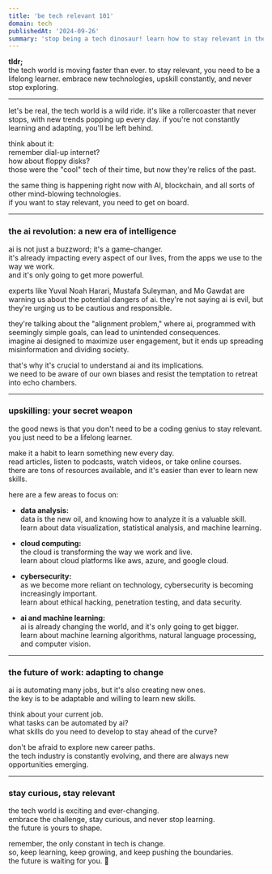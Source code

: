 ```yaml
---
title: 'be tech relevant 101'
domain: tech
publishedAt: '2024-09-26'
summary: 'stop being a tech dinosaur! learn how to stay relevant in the ever-evolving world of tech. it's time to level up your skills and embrace the future.' 
---
```


**tldr;**  
the tech world is moving faster than ever. to stay relevant, you need to be a lifelong learner. embrace new technologies, upskill constantly, and never stop exploring. 

---

let's be real, the tech world is a wild ride. it's like a rollercoaster that never stops, with new trends popping up every day. if you're not constantly learning and adapting, you'll be left behind. 

think about it:  
remember dial-up internet?  
how about floppy disks?  
those were the "cool" tech of their time, but now they're relics of the past.  

the same thing is happening right now with AI, blockchain, and all sorts of other mind-blowing technologies.  
if you want to stay relevant, you need to get on board.  

---

### the ai revolution: a new era of intelligence

ai is not just a buzzword; it's a game-changer.  
it's already impacting every aspect of our lives, from the apps we use to the way we work.  
and it's only going to get more powerful.  

experts like Yuval Noah Harari, Mustafa Suleyman, and Mo Gawdat are warning us about the potential dangers of ai.
they're not saying ai is evil, but they're urging us to be cautious and responsible.  

they're talking about the "alignment problem," where ai, programmed with seemingly simple goals, can lead to unintended consequences.  
imagine ai designed to maximize user engagement, but it ends up spreading misinformation and dividing society.  

that's why it's crucial to understand ai and its implications.  
we need to be aware of our own biases and resist the temptation to retreat into echo chambers.  

---

### upskilling: your secret weapon

the good news is that you don't need to be a coding genius to stay relevant.  
you just need to be a lifelong learner.  

make it a habit to learn something new every day.  
read articles, listen to podcasts, watch videos, or take online courses.  
there are tons of resources available, and it's easier than ever to learn new skills.  

here are a few areas to focus on:  

* **data analysis:**  
   data is the new oil, and knowing how to analyze it is a valuable skill.  
   learn about data visualization, statistical analysis, and machine learning.  

* **cloud computing:**  
   the cloud is transforming the way we work and live.  
   learn about cloud platforms like aws, azure, and google cloud.   

* **cybersecurity:**  
   as we become more reliant on technology, cybersecurity is becoming increasingly important.  
   learn about ethical hacking, penetration testing, and data security.  

* **ai and machine learning:**  
   ai is already changing the world, and it's only going to get bigger.  
   learn about machine learning algorithms, natural language processing, and computer vision.  

---

### the future of work: adapting to change

ai is automating many jobs, but it's also creating new ones.  
the key is to be adaptable and willing to learn new skills.  

think about your current job.  
what tasks can be automated by ai?  
what skills do you need to develop to stay ahead of the curve?  

don't be afraid to explore new career paths.  
the tech industry is constantly evolving, and there are always new opportunities emerging.  

---

### stay curious, stay relevant

the tech world is exciting and ever-changing.  
embrace the challenge, stay curious, and never stop learning.  
the future is yours to shape.  

remember, the only constant in tech is change.  
so, keep learning, keep growing, and keep pushing the boundaries.  
the future is waiting for you. 🚀